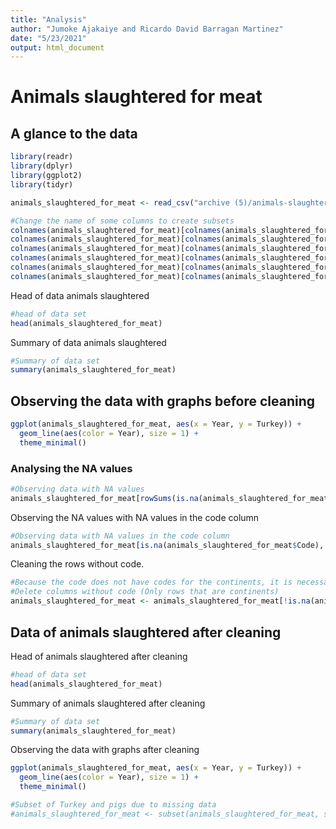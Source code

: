 ```yaml
---
title: "Analysis"
author: "Jumoke Ajakaiye and Ricardo David Barragan Martinez"
date: "5/23/2021"
output: html_document
---
```


# Animals slaughtered for meat

## A glance to the data

```r
library(readr)
library(dplyr)
library(ggplot2)
library(tidyr)
```

```r
animals_slaughtered_for_meat <- read_csv("archive (5)/animals-slaughtered-for-meat.csv")

```

```r
#Change the name of some columns to create subsets
colnames(animals_slaughtered_for_meat)[colnames(animals_slaughtered_for_meat) == "Turkey (turkeys slaughtered)"] <- "Turkey"
colnames(animals_slaughtered_for_meat)[colnames(animals_slaughtered_for_meat) == "Pigs (pigs slaughtered)"] <- "Pigs"
colnames(animals_slaughtered_for_meat)[colnames(animals_slaughtered_for_meat) == "Cattle (cattle slaughtered)"] <- "Cattle"
colnames(animals_slaughtered_for_meat)[colnames(animals_slaughtered_for_meat) == "Goats (goats slaughtered)"] <- "Goats"
colnames(animals_slaughtered_for_meat)[colnames(animals_slaughtered_for_meat) == "Chicken (chicken slaughtered)"] <- "Chicken"
colnames(animals_slaughtered_for_meat)[colnames(animals_slaughtered_for_meat) == "Sheep (sheeps slaughtered)"] <- "Sheep"
```

Head of data animals slaughtered

```r
#head of data set
head(animals_slaughtered_for_meat)
```

Summary of data animals slaughtered 

```r
#Summary of data set
summary(animals_slaughtered_for_meat)
```


## Observing the data with graphs before cleaning

```r
ggplot(animals_slaughtered_for_meat, aes(x = Year, y = Turkey)) + 
  geom_line(aes(color = Year), size = 1) +
  theme_minimal()
```

### Analysing the NA values

```r
#Observing data with NA values
animals_slaughtered_for_meat[rowSums(is.na(animals_slaughtered_for_meat)) > 0, ]
```

Observing the NA values with NA values in the code column

```r
#Observing data with NA values in the code column
animals_slaughtered_for_meat[is.na(animals_slaughtered_for_meat$Code), ]
```

Cleaning the rows without code.
```r
#Because the code does not have codes for the continents, it is necessary to erase those rows.
#Delete columns without code (Only rows that are continents)
animals_slaughtered_for_meat <- animals_slaughtered_for_meat[!is.na(animals_slaughtered_for_meat$Code), ]
```


## Data of animals slaughtered after cleaning

Head of animals slaughtered after cleaning

```r
#head of data set
head(animals_slaughtered_for_meat)
```

Summary of animals slaughtered after cleaning

```r
#Summary of data set
summary(animals_slaughtered_for_meat)
```


Observing the data with graphs after cleaning

```r
ggplot(animals_slaughtered_for_meat, aes(x = Year, y = Turkey)) + 
  geom_line(aes(color = Year), size = 1) +
  theme_minimal()
```


```r
#Subset of Turkey and pigs due to missing data
#animals_slaughtered_for_meat <- subset(animals_slaughtered_for_meat, select = c(-Turkey, -Pigs))
```
